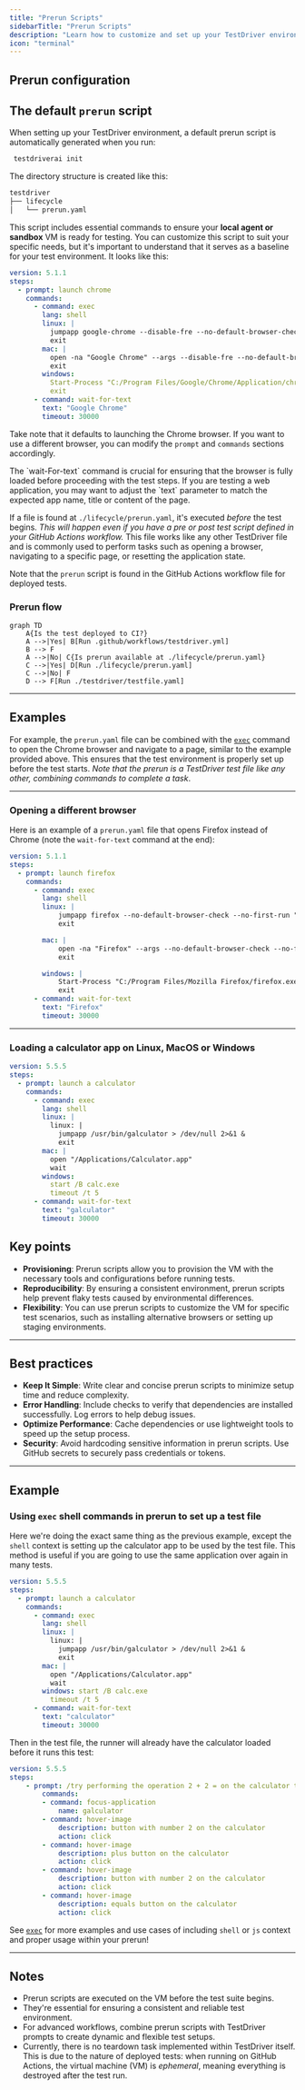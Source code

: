 ```yaml
---
title: "Prerun Scripts"
sidebarTitle: "Prerun Scripts"
description: "Learn how to customize and set up your TestDriver environment to optimize your CI/CD pipeline."
icon: "terminal"
---
```



## Prerun configuration

<LifecycleWarning/>

## The default `prerun` script
When setting up your TestDriver environment, a default prerun script is automatically generated when you run:
```bash
 testdriverai init
``` 

The directory structure is created like this:
```bash
testdriver
├── lifecycle
│   └── prerun.yaml
```

This script includes essential commands to ensure your **local agent or sandbox** VM is ready for testing. You can customize this script to suit your specific needs, but it's important to understand that it serves as a baseline for your test environment. It looks like this:
 

```yaml ./lifecycle/prerun.yaml
version: 5.1.1
steps:
  - prompt: launch chrome
    commands:
      - command: exec
        lang: shell
        linux: |
          jumpapp google-chrome --disable-fre --no-default-browser-check --no-first-run "${TD_WEBSITE}" &
          exit
        mac: |
          open -na "Google Chrome" --args --disable-fre --no-default-browser-check --no-first-run --disable-features=PasswordManagerEnabled "${TD_WEBSITE}" &
          exit
        windows:
          Start-Process "C:/Program Files/Google/Chrome/Application/chrome.exe" -ArgumentList "--start-maximized", "${TD_WEBSITE}"
          exit
      - command: wait-for-text
        text: "Google Chrome"
        timeout: 30000
```
Take note that it defaults to launching the Chrome browser. If you want to use a different browser, you can modify the `prompt` and `commands` sections accordingly. 

<Warning>
The `wait-For-text` command is crucial for ensuring that the browser is fully loaded before proceeding with the test steps. If you are testing a web application, you may want to adjust the `text` parameter to match the expected app name, title or content of the page.
</Warning>

If a file is found at `./lifecycle/prerun.yaml`, it's executed _before_ the test begins. _This will happen even if you have a pre or post test script defined in your GitHub Actions workflow._ This file works like any other TestDriver file and is commonly used to perform tasks such as opening a browser, navigating to a specific page, or resetting the application state.

Note that the `prerun` script is found in the GitHub Actions workflow file for deployed tests.

### Prerun flow
```mermaid
graph TD
    A{Is the test deployed to CI?}
    A -->|Yes| B[Run .github/workflows/testdriver.yml]
    B --> F
    A -->|No| C{Is prerun available at ./lifecycle/prerun.yaml}
    C -->|Yes| D[Run ./lifecycle/prerun.yaml]
    C -->|No| F
    D --> F[Run ./testdriver/testfile.yaml]
```
---

## Examples
For example, the `prerun.yaml` file can be combined with the [`exec`](/commands/exec) command to open the Chrome browser and navigate to a page, similar to the example provided above. This ensures that the test environment is properly set up before the test starts. _Note that the prerun is a TestDriver test file like any other, combining commands to complete a task_.

---

### Opening a different browser
Here is an example of a `prerun.yaml` file that opens Firefox instead of Chrome (note the `wait-for-text` command at the end):

```yaml {5, 16} ./lifecycle/prerun.yaml
version: 5.1.1
steps:
  - prompt: launch firefox
    commands:
      - command: exec
        lang: shell
        linux: |
            jumpapp firefox --no-default-browser-check --no-first-run "${TD_WEBSITE}" &
            exit

        mac: |
            open -na "Firefox" --args --no-default-browser-check --no-first-run "${TD_WEBSITE}" &
            exit

        windows: |
            Start-Process "C:/Program Files/Mozilla Firefox/firefox.exe" -ArgumentList "--no-default-browser-check", "--no-first-run", "${TD_WEBSITE}"
            exit
      - command: wait-for-text
        text: "Firefox"
        timeout: 30000
```

---
### Loading a calculator app on Linux, MacOS or Windows
```yaml ./lifecycle/prerun.yaml
version: 5.5.5
steps:
  - prompt: launch a calculator
    commands:
      - command: exec
        lang: shell
        linux: |
          linux: |
            jumpapp /usr/bin/galculator > /dev/null 2>&1 &
            exit
        mac: |
          open "/Applications/Calculator.app"
          wait
        windows:
          start /B calc.exe
          timeout /t 5
      - command: wait-for-text
        text: "galculator"
        timeout: 30000
```

## Key points
- **Provisioning**: Prerun scripts allow you to provision the VM with the necessary tools and configurations before running tests.
- **Reproducibility**: By ensuring a consistent environment, prerun scripts help prevent flaky tests caused by environmental differences.
- **Flexibility**: You can use prerun scripts to customize the VM for specific test scenarios, such as installing alternative browsers or setting up staging environments.

---

## Best practices
- **Keep It Simple**: Write clear and concise prerun scripts to minimize setup time and reduce complexity.
- **Error Handling**: Include checks to verify that dependencies are installed successfully. Log errors to help debug issues.
- **Optimize Performance**: Cache dependencies or use lightweight tools to speed up the setup process.
- **Security**: Avoid hardcoding sensitive information in prerun scripts. Use GitHub secrets to securely pass credentials or tokens.


---
## Example

### Using `exec` shell commands in prerun to set up a test file
Here we're doing the exact same thing as the previous example, except the `shell` context is setting up the calculator app to be used by the test file. This method is useful if you are going to use the same application over again in many tests.

```yaml ./lifecycle/prerun.yaml
version: 5.5.5
steps:
  - prompt: launch a calculator
    commands:
      - command: exec
        lang: shell
        linux: |
          linux: |
            jumpapp /usr/bin/galculator > /dev/null 2>&1 &
            exit
        mac: |
          open "/Applications/Calculator.app"
          wait
        windows: start /B calc.exe
          timeout /t 5
      - command: wait-for-text
        text: "calculator"
        timeout: 30000
```

Then in the test file, the runner will already have the calculator loaded before it runs this test:
```yaml testfile.yaml
version: 5.5.5
steps:
    - prompt: /try performing the operation 2 + 2 = on the calculator that is opened
        commands:
        - command: focus-application
            name: galculator
        - command: hover-image
            description: button with number 2 on the calculator
            action: click
        - command: hover-image
            description: plus button on the calculator
            action: click
        - command: hover-image
            description: button with number 2 on the calculator
            action: click
        - command: hover-image
            description: equals button on the calculator
            action: click
```

<Tip>See [`exec`](/commands/exec) for more examples and use cases of including `shell` or `js` context and proper usage within your prerun!</Tip>

---

## Notes
- Prerun scripts are executed on the VM before the test suite begins.
- They're essential for ensuring a consistent and reliable test environment.
- For advanced workflows, combine prerun scripts with TestDriver prompts to create dynamic and flexible test setups.
- Currently, there is no teardown task implemented within TestDriver itself. This is due to the nature of deployed tests: when running on GitHub Actions, the virtual machine (VM) is _ephemeral_, meaning everything is destroyed after the test run.
